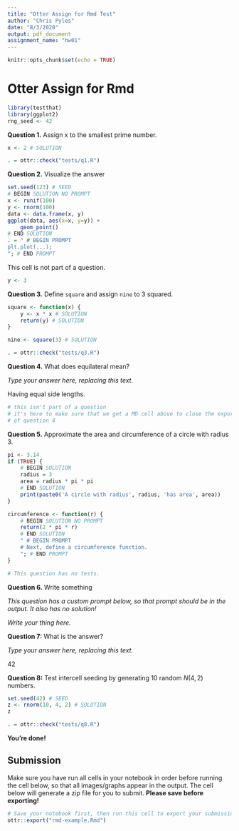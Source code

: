 ```yaml
---
title: "Otter Assign for Rmd Test"
author: "Chris Pyles"
date: "8/3/2020"
output: pdf_document
assignment_name: "hw01"
---
```


```r
knitr::opts_chunk$set(echo = TRUE)
```

# Otter Assign for Rmd

```r
library(testthat)
library(ggplot2)
rng_seed <- 42
```

**Question 1.** Assign x to the smallest prime number.

```r
x <- 2 # SOLUTION
```

```r
. = ottr::check("tests/q1.R")
```

**Question 2.** Visualize the answer

```r
set.seed(123) # SEED
# BEGIN SOLUTION NO PROMPT
x <- runif(100)
y <- rnorm(100)
data <- data.frame(x, y)
ggplot(data, aes(x=x, y=y)) +
    geom_point()
# END SOLUTION
. = " # BEGIN PROMPT
plt.plot(...);
"; # END PROMPT
```

This cell is not part of a question.

```r
y <- 3
```

**Question 3.** Define `square` and assign `nine` to 3 squared.

```r
square <- function(x) {
    y <- x * x # SOLUTION
    return(y) # SOLUTION
}

nine <- square(3) # SOLUTION
```

```r
. = ottr::check("tests/q3.R")
```

**Question 4.** What does equilateral mean?


_Type your answer here, replacing this text._

<!-- #region tags=["otter_assign_solution_cell"] -->
Having equal side lengths.
<!-- #endregion -->

```r
# this isn't part of a question
# it's here to make sure that we get a MD cell above to close the export
# of question 4
```

**Question 5.** Approximate the area and circumference of a circle with radius 3.

```r
pi <- 3.14
if (TRUE) {
    # BEGIN SOLUTION
    radius = 3
    area = radius * pi * pi
    # END SOLUTION
    print(paste0('A circle with radius', radius, 'has area', area))
}

circumference <- function(r) {
    # BEGIN SOLUTION NO PROMPT
    return(2 * pi * r)
    # END SOLUTION
    " # BEGIN PROMPT
    # Next, define a circumference function.
    "; # END PROMPT
}
```

```r
# This question has no tests.
```

**Question 6.** Write something

_This question has a custom prompt below, so that prompt should be in the output. It also has no solution!_

_Write your thing here._


**Question 7:** What is the answer?


_Type your answer here, replacing this text._

<!-- #region tags=["otter_assign_solution_cell"] -->
42
<!-- #endregion -->

**Question 8:** Test intercell seeding by generating 10 random $N(4,2)$ numbers.

```r
set.seed(42) # SEED
z <- rnorm(10, 4, 2) # SOLUTION
z
```

```r
. = ottr::check("tests/q8.R")
```

**You're done!**


## Submission

Make sure you have run all cells in your notebook in order before running the cell below, so that all images/graphs appear in the output. The cell below will generate a zip file for you to submit. **Please save before exporting!**

```r
# Save your notebook first, then run this cell to export your submission.
ottr::export("rmd-example.Rmd")
```
